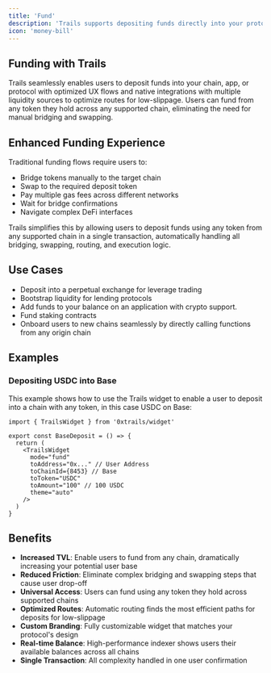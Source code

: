 ```yaml
---
title: 'Fund'
description: 'Trails supports depositing funds directly into your protocol, app, or chain to boost TVL'
icon: 'money-bill'
---
```



## Funding with Trails

Trails seamlessly enables users to deposit funds into your chain, app, or protocol with optimized UX flows and native integrations with multiple liquidity sources to optimize routes for low-slippage. Users can fund from any token they hold across any supported chain, eliminating the need for manual bridging and swapping.

## Enhanced Funding Experience

Traditional funding flows require users to:
- Bridge tokens manually to the target chain
- Swap to the required deposit token
- Pay multiple gas fees across different networks
- Wait for bridge confirmations
- Navigate complex DeFi interfaces

Trails simplifies this by allowing users to deposit funds using any token from any supported chain in a single transaction, automatically handling all bridging, swapping, routing, and execution logic.

## Use Cases
- Deposit into a perpetual exchange for leverage trading
- Bootstrap liquidity for lending protocols
- Add funds to your balance on an application with crypto support.
- Fund staking contracts
- Onboard users to new chains seamlessly by directly calling functions from any origin chain

## Examples

### Depositing USDC into Base

This example shows how to use the Trails widget to enable a user to deposit into a chain with any token, in this case USDC on Base:

<CodeGroup>

```tsx SimpleDeposit.tsx
import { TrailsWidget } from '0xtrails/widget'

export const BaseDeposit = () => {
  return (
    <TrailsWidget
      mode="fund"
      toAddress="0x..." // User Address
      toChainId={8453} // Base
      toToken="USDC"
      toAmount="100" // 100 USDC
      theme="auto"
    />
  )
}
```
</CodeGroup>


## Benefits

- **Increased TVL**: Enable users to fund from any chain, dramatically increasing your potential user base
- **Reduced Friction**: Eliminate complex bridging and swapping steps that cause user drop-off
- **Universal Access**: Users can fund using any token they hold across supported chains
- **Optimized Routes**: Automatic routing finds the most efficient paths for deposits for low-slippage
- **Custom Branding**: Fully customizable widget that matches your protocol's design
- **Real-time Balance**: High-performance indexer shows users their available balances across all chains
- **Single Transaction**: All complexity handled in one user confirmation

